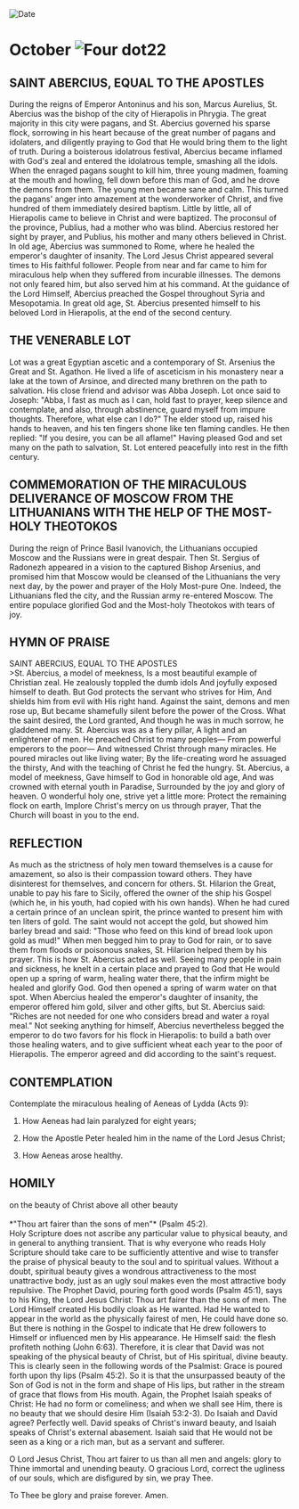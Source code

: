 
<RunningHead />
<Image src="/title-imprint.png" height={68} width={50} alt="Date" className="title-imprint"/>

# <div id="date">October <Image className="four-dot" src="/four-dot.png" height={15} width={15} alt="Four dot" />22</div>

## SAINT ABERCIUS, EQUAL TO THE APOSTLES

During the reigns of Emperor Antoninus and his son, Marcus Aurelius, St. Abercius was the bishop of the city of Hierapolis in Phrygia. The great majority in this city were pagans, and St. Abercius governed his sparse flock, sorrowing in his heart because of the great number of pagans and idolaters, and diligently praying to God that He would bring them to the light of truth. During a boisterous idolatrous festival, Abercius became inflamed with God's zeal and entered the idolatrous temple, smashing all the idols. When the enraged pagans sought to kill him, three young madmen, foaming at the mouth and howling, fell down before this man of God, and he drove the demons from them. The young men became sane and calm. This turned the pagans' anger into amazement at the wonderworker of Christ, and five hundred of them immediately desired baptism. Little by little, all of Hierapolis came to believe in Christ and were baptized. The proconsul of the province, Publius, had a mother who was blind. Abercius restored her sight by prayer, and Publius, his mother and many others believed in Christ. In old age, Abercius was summoned to Rome, where he healed the emperor's daughter of insanity. The Lord Jesus Christ appeared several times to His faithful follower. People from near and far came to him for miraculous help when they suffered from incurable illnesses. The demons not only feared him, but also served him at his command. At the guidance of the Lord Himself, Abercius preached the Gospel throughout Syria and Mesopotamia. In great old age, St. Abercius presented himself to his beloved Lord in Hierapolis, at the end of the second century.

## THE VENERABLE LOT

Lot was a great Egyptian ascetic and a contemporary of St. Arsenius the Great and St. Agathon. He lived a life of asceticism in his monastery near a lake at the town of Arsinoe, and directed many brethren on the path to salvation. His close friend and advisor was Abba Joseph. Lot once said to Joseph: "Abba, I fast as much as I can, hold fast to prayer, keep silence and contemplate, and also, through abstinence, guard myself from impure thoughts. Therefore, what else can I do?" The elder stood up, raised his hands to heaven, and his ten fingers shone like ten flaming candles. He then replied: "If you desire, you can be all aflame!" Having pleased God and set many on the path to salvation, St. Lot entered peacefully into rest in the fifth century.

## COMMEMORATION OF THE MIRACULOUS DELIVERANCE OF MOSCOW FROM THE LITHUANIANS WITH THE HELP OF THE MOST-HOLY THEOTOKOS

During the reign of Prince Basil Ivanovich, the Lithuanians occupied Moscow and the Russians were in great despair. Then St. Sergius of Radonezh appeared in a vision to the captured Bishop Arsenius, and promised him that Moscow would be cleansed of the Lithuanians the very next day, by the power and prayer of the Holy Most-pure One. Indeed, the Lithuanians fled the city, and the Russian army re-entered Moscow. The entire populace glorified God and the Most-holy Theotokos with tears of joy.


## HYMN OF PRAISE
<div style={{textAlign:'center', color:'crimson', fontWeight:'bold'}}>
SAINT ABERCIUS, EQUAL TO THE APOSTLES
</div>
>St. Abercius, a model of meekness,  
Is a most beautiful example of Christian zeal.  
He zealously toppled the dumb idols  
And joyfully exposed himself to death.  
But God protects the servant who strives for Him,  
And shields him from evil with His right hand.  
Against the saint, demons and men rose up,  
But became shamefully silent before the power of the Cross.  
What the saint desired, the Lord granted,  
And though he was in much sorrow, he gladdened many.  
St. Abercius was as a fiery pillar,  
A light and an enlightener of men.  
He preached Christ to many peoples—  
From powerful emperors to the poor—  
And witnessed Christ through many miracles.  
He poured miracles out like living water;  
By the life-creating word he assuaged the thirsty,  
And with the teaching of Christ he fed the hungry.  
St. Abercius, a model of meekness,  
Gave himself to God in honorable old age,  
And was crowned with eternal youth in Paradise,  
Surrounded by the joy and glory of heaven.  
O wonderful holy one, strive yet a little more:  
Protect the remaining flock on earth,  
Implore Christ's mercy on us through prayer,  
That the Church will boast in you to the end.  


## REFLECTION

As much as the strictness of holy men toward themselves is a cause for amazement, so also is their compassion toward others. They have disinterest for themselves, and concern for others. St. Hilarion the Great, unable to pay his fare to Sicily, offered the owner of the ship his Gospel (which he, in his youth, had copied with his own hands). When he had cured a certain prince of an unclean spirit, the prince wanted to present him with ten liters of gold. The saint would not accept the gold, but showed him barley bread and said: "Those who feed on this kind of bread look upon gold as mud!" When men begged him to pray to God for rain, or to save them from floods or poisonous snakes, St. Hilarion helped them by his prayer. This is how St. Abercius acted as well. Seeing many people in pain and sickness, he knelt in a certain place and prayed to God that He would open up a spring of warm, healing water there, that the infirm might be healed and glorify God. God then opened a spring of warm water on that spot. When Abercius healed the emperor's daughter of insanity, the emperor offered him gold, silver and other gifts, but St. Abercius said: "Riches are not needed for one who considers bread and water a royal meal." Not seeking anything for himself, Abercius nevertheless begged the emperor to do two favors for his flock in Hierapolis: to build a bath over those healing waters, and to give sufficient wheat each year to the poor of Hierapolis. The emperor agreed and did according to the saint's request.


## CONTEMPLATION

Contemplate the miraculous healing of Aeneas of Lydda (Acts 9):

1. How Aeneas had lain paralyzed for eight years;

2. How the Apostle Peter healed him in the name of the Lord Jesus Christ;

3. How Aeneas arose healthy.


## HOMILY
<div style={{textAlign:'center', color:'crimson', fontWeight:'bold'}}>
on the beauty of Christ above all other beauty
</div>
<br />
<div style={{textAlign:'right'}}>
*"Thou art fairer than the sons of men"* (Psalm 45:2).
</div>
Holy Scripture does not ascribe any particular value to physical beauty, and in general to anything transient. That is why everyone who reads Holy Scripture should take care to be sufficiently attentive and wise to transfer the praise of physical beauty to the soul and to spiritual values. Without a doubt, spiritual beauty gives a wondrous attractiveness to the most unattractive body, just as an ugly soul makes even the most attractive body repulsive. The Prophet David, pouring forth good words (Psalm 45:1), says to his King, the Lord Jesus Christ: Thou art fairer than the sons of men. The Lord Himself created His bodily cloak as He wanted. Had He wanted to appear in the world as the physically fairest of men, He could have done so. But there is nothing in the Gospel to indicate that He drew followers to Himself or influenced men by His appearance. He Himself said: the flesh profiteth nothing (John 6:63). Therefore, it is clear that David was not speaking of the physical beauty of Christ, but of His spiritual, divine beauty. This is clearly seen in the following words of the Psalmist: Grace is poured forth upon thy lips (Psalm 45:2). So it is that the unsurpassed beauty of the Son of God is not in the form and shape of His lips, but rather in the stream of grace that flows from His mouth. Again, the Prophet Isaiah speaks of Christ: He had no form or comeliness; and when we shall see Him, there is no beauty that we should desire Him (Isaiah 53:2-3). Do Isaiah and David agree? Perfectly well. David speaks of Christ's inward beauty, and Isaiah speaks of Christ's external abasement. Isaiah said that He would not be seen as a king or a rich man, but as a servant and sufferer.

O Lord Jesus Christ, Thou art fairer to us than all men and angels: glory to Thine immortal and unending beauty. O gracious Lord, correct the ugliness of our souls, which are disfigured by sin, we pray Thee.

To Thee be glory and praise forever. Amen.